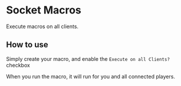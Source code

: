 
# Socket Macros

Execute macros on all clients.

## How to use

Simply create your macro, and enable the `Execute on all Clients?`
checkbox

When you run the macro, it will run for you and all connected players.
